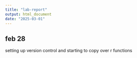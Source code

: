 ```yaml
---
title: "lab-report"
output: html_document
date: "2025-03-01"
---
```



## feb 28

setting up version control and starting to copy over r functions


